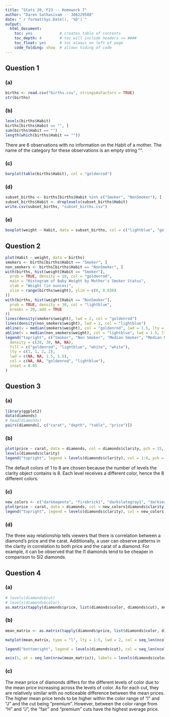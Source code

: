 ```yaml
---
title: "Stats 20, F23 -- Homework 7"
author: "Daren Sathasivam -- 306229580"
date: "`r format(Sys.Date(), '%D')`"
output:
  html_document:
    toc: yes            # creates table of contents
    toc_depth: 4        # toc will include headers <= ####
    toc_float: yes      # toc always on left of page
    code_folding: show  # allows hiding of code
---
```


## Question 1

### (a)
<!-- USE THE CODE CHUNK BELOW -->
```r
births <- read.csv("births.csv", stringsAsFactors = TRUE)
str(births)
```
<!-- ENTER YOUR EXPLANATION BELOW (USING INLINE R AS YOU WILL) -->

### (b)
<!-- USE THE CODE CHUNK BELOW -->
```r
levels(births$Habit)
births[births$Habit == "", ]
sum(births$Habit == "")
length(which(births$Habit == ""))
```
There are 6 observations with no information on the Habit of a mother. The name of the category for these observations is an empty string "". 

### (c)
<!-- USE THE CODE CHUNK BELOW -->
```r
barplot(table(births$Habit), col = "goldenrod")
```
<!-- ENTER YOUR EXPLANATION BELOW (USING INLINE R AS YOU WILL) -->

### (d)
```r
subset_births <- births[births$Habit %in% c("Smoker", "NonSmoker"), ]
subset_births$Habit <- droplevels(subset_births$Habit)
write.csv(subset_births, "subset_births.csv")
```

### (e)
```r
boxplot(weight ~ Habit, data = subset_births, col = c("lightblue", "goldenrod"))
```


## Question 2

```r
plot(Habit ~ weight, data = births)
smokers <- births[births$Habit == "Smoker", ]
non_smokers <- births[births$Habit == "NonSmoker", ]
with(births, hist(weight[Habit == "Smoker"],
  prob = TRUE, density = 10, col = "goldenrod",
  main = "Histogram of Baby Weight by Mother's Smoker Status",
  xlab = "Weight (in ounces)",
  xlim = range(births$weight), ylim = c(0, 0.030)
))
with(births, hist(weight[Habit == "NonSmoker"],
  prob = TRUE, density = 30, col = "lightblue",
  breaks = 20, add = TRUE
))
lines(density(smokers$weight), lwd = 2, col = "goldenrod")
lines(density(non_smokers$weight), lwd = 2, col = "lightblue")
abline(v = median(smokers$weight), col = "goldenrod", lwd = 1.5, lty = 2)
abline(v = median(non_smokers$weight), col = "lightblue", lwd = 1.5, lty = 2)
legend("topright", c("Smoker", "Non Smoker", "Median Smoker", "Median Non Smoker"),
  density = c(20, 30, NA, NA),
  fill = c("goldenrod", "lightblue", "white", "white"),
  lty = c(1, 1, 2, 2),
  lwd = c(NA, NA, 1.5, 1.5),
  col = c(NA, NA, "goldenrod", "lightblue"),
  inset = 0.05
)
```
<!-- ENTER YOUR EXPLANATION BELOW, FEEL FREE TO EDIT THE ABOVE CODE CHUNK -->

## Question 3

### (a)
<!-- USE THE CODE CHUNK BELOW IF YOU'D LIKE -->
```r
library(ggplot2)
data(diamonds)
# head(diamonds)
pairs(diamonds[, c("carat", "depth", "table", "price")])
```

### (b)
<!-- ENTER YOUR ANSWER BELOW, IT CAN BE JUST COMMANDs; NO NEED TO STORE OBJECTs -->
```r
plot(price ~ carat, data = diamonds, col = diamonds$clarity, pch = 15, cex = 0.3)
levels(diamonds$clarity)
legend("topright", legend = levels(diamonds$clarity), col = 1:8, pch = 16, cex = 1)
```
The default colors of 1 to 8 are chosen because the number of levels the clarity object contains is 8. Each level receives a different color, hence the 8 different colors.

### (c)
```r
new_colors <- c("darkmagenta", "firebrick1", "darkslategray1", "darkseagreen1", "darkorange", "lemonchiffon", "midnightblue", "slateblue4")
plot(price ~ carat, data = diamonds, col = new_colors[diamonds$clarity], pch = 15, cex = 0.3)
legend("topright", legend = levels(diamonds$clarity), col = new_colors, pch = 16, cex = 1)
```

### (d)
The three way relationship tells viewers that there is correlation between a diamond's price and the carat. Additionally, a user can observe patterns in the clarity in correlation to both price and the carat of a diamond. For example, it can be observed that the l1 diamonds tend to be cheaper in comparison to Sl2 diamonds.

## Question 4

### (a)
<!-- CREATE THE FUNCTION IN THE CODE CHUNK BELOW -->
<!-- NAME THE FUNCTION AND ITS INPUTS EXACTLY AS STATED IN THE ASSIGNENT -->
<!-- PLAN OUT YOUR APPROACH BEFORE YOU START CODING ANY FUNCTION. -->
```r
# levels(diamonds$cut)
# levels(diamonds$color)
as.matrix(tapply(diamonds$price, list(diamonds$color, diamonds$cut), mean))
```

### (b)
<!-- USE THE CODE CHUNK BELOW, IT CAN BE JUST COMMANDs; NO NEED TO STORE OBJECTs -->
```r
mean_matrix <- as.matrix(tapply(diamonds$price, list(diamonds$color, diamonds$cut), mean))

matplot(mean_matrix, type = "l", lty = 1:5, lwd = 2, col = seq_len(ncol(mean_matrix)), xaxt = "n", xlab = "Color", ylab = "Mean Price", main = "Mean Prices for Color and Cut Combinations")

legend("bottomright", legend = levels(diamonds$cut), col = seq_len(ncol(mean_matrix)), lty = 1:5, lwd = 2, title = "Cut Levels", cex = 1)

axis(1, at = seq_len(nrow(mean_matrix)), labels = levels(diamonds$color))
```


### (c)
The mean price of diamonds differs for the different levels of color due to the mean price increasing across the levels of color. As for each cut, they are relatively similar with no noticeable difference between the mean prices. The higher mean price tends to be higher within the color range of "I" and "J" and the cut being "premium". However, between the color range from "H" and "J", the "fair" and "premium" cuts have the highest average price.

